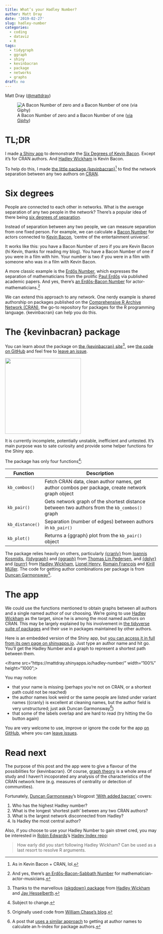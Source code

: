 ```yaml
---
title: What’s your Hadley Number?
author: Matt Dray
date: '2019-02-27'
slug: hadley-number
categories:
  - coding
  - dataviz
  - R
tags:
  - tidygraph
  - ggraph
  - shiny
  - kevinbacran
  - package
  - networks
  - graphs
draft: no
---
```


Matt Dray ([\@mattdray](https://www.twitter.com/mattdray))

![A Bacon Number of zero and a Bacon Number of one ([via Giphy](https://giphy.com/gifs/paramountmovies-dance-footloose-kevin-bacon-9MIzdatdie174XWJvR))](https://media.giphy.com/media/9MIzdatdie174XWJvR/giphy.gif)

# TL;DR

I made [a Shiny app](https://mattdray.shinyapps.io/hadley-number/) to demonstrate the [Six Degrees of Kevin Bacon](https://en.wikipedia.org/wiki/Six_Degrees_of_Kevin_Bacon). Except it's for CRAN authors. And [Hadley Wickham](http://hadley.nz/) is Kevin Bacon.

To help do this, I made [the little package {kevinbacran}](https://matt-dray.github.io/kevinbacran/)[^pronounce] to find the network separation between any two authors on [CRAN](https://cran.r-project.org). 

# Six degrees

People are connected to each other in networks. What is the average separation of any two people in the network? There's a popular idea of there being [six degrees of separation](https://en.wikipedia.org/wiki/Six_degrees_of_separation).

Instead of separation between any two people, we can measure separation from one fixed person. For example, we can calculate a [Bacon Number](https://en.wikipedia.org/wiki/Six_Degrees_of_Kevin_Bacon) for actors connected to [Kevin Bacon](https://www.imdb.com/name/nm0000102/), 'centre of the entertainment universe'.

It works like this: you have a Bacon Number of zero if you are Kevin Bacon (hi Kevin, thanks for reading my blog). You have a Bacon Number of one if you were in a film with him. Your number is two if you were in a film with someone who was in a film with Kevin Bacon.

A more classic example is the [Erdős Number](https://en.wikipedia.org/wiki/Erd%C5%91s_number), which expresses the separation of mathematicians from the prolific [Paul Erdős](https://en.wikipedia.org/wiki/Paul_Erd%C5%91s) via published academic papers. And yes, there's [an Erdős-Bacon Number](https://en.wikipedia.org/wiki/Erd%C5%91s%E2%80%93Bacon_number) for actor-mathematicians.[^ebs]

We can extend this approach to any network. One nerdy example is shared authorship on packages published on the [Comprehensive R Archive Network (CRAN)](https://cran.r-project.org), the go-to repository for packages for the R programming language. {kevinbacran} can help you do this.

# The {kevinbacran} package

You can learn about the package on [the {kevinbacran} site](https://matt-dray.github.io/kevinbacran/)[^pkgdown], see [the code on GitHub](https://github.com/matt-dray/kevinbacran) and feel free to [leave an issue](https://github.com/matt-dray/kevinbacran/issues).

![](https://raw.githubusercontent.com/matt-dray/stickers/master/output/kevinbacran_hex.png){width=250px}

It is currently incomplete, potentially unstable, inefficient and untested. It's main purpose was to sate curiosity and provide some helper functions for the Shiny app.

The package has only four functions[^fun]:

| Function | Description |
| ----------- | ----------------------------------------------------------- |
| `kb_combos()` | Fetch CRAN data, clean author names, get author combos per package, create network graph object |
| `kb_pair()` | Gets network graph of the shortest distance between two authors from the `kb_combos()` graph |
| `kb_distance()` | Separation (number of edges) between authors in `kb_pair()` |
| `kb_plot()` | Returns a {ggraph} plot from the `kb_pair()` object |

The package relies heavily on others, particularly [{cranly}](https://github.com/ikosmidis/cranly) from [Ioannis Kosmidis](http://ikosmidis.com/), [{tidygraph}](https://github.com/thomasp85/tidygraph) and [{ggraph}](https://github.com/thomasp85/ggraph) from [Thomas Lin Pedersen](https://www.data-imaginist.com/), and [{dplyr}](https://dplyr.tidyverse.org/) and [{purrr}](https://purrr.tidyverse.org/) from [Hadley Wickham](http://hadley.nz/), [Lionel Henry](https://twitter.com/_lionelhenry?lang=en), [Romain François](https://twitter.com/romain_francois) and [Kirill Müller](https://twitter.com/krlmlr?lang=en). The code for getting author combinations per package is from [Duncan Garmonsway](https://github.com/matt-dray/kevinbacran/pull/8)[^combos].

# The app

We could use the functions mentioned to obtain graphs between all authors and a single named author of our choosing. We're going to use [Hadley Wickham](http://hadley.nz/) as the target, since he is among the most named authors on CRAN. This may be largely explained by his involvement in [the tidyverse suite of packages](https://www.tidyverse.org/) and their use in packages maintained by other authors.

Here is an embedded version of the Shiny app, but [you can access it in full from its own page on shinyapps.io](https://mattdray.shinyapps.io/hadley-number/). Just type an author name and hit go. You'll get the Hadley Number and a graph to represent a shortest path between them.

<iframe src="https://mattdray.shinyapps.io/hadley-number/" width="100%" height="1000";></iframe>

You may notice:

* that your name is missing (perhaps you're not on CRAN, or a shortest path could not be reached)
* the author names look weird or the same people are listed under variant names ({cranly} is excellent at cleaning names, but the author field is very unstructured; just ask Duncan Garmonsway[^nacnudus])
* that some of the labels overlap and are hard to read (try hitting the Go button again)

You are very welcome to use, improve or ignore the code for the app [on GitHub](https://github.com/matt-dray/hadley-number), where you can [leave issues](https://github.com/matt-dray/hadley-number/issues).

# Read next

The purpose of this post and the app were to give a flavour of the possibilities for {kevinbacran}. Of course, [graph theory](https://en.wikipedia.org/wiki/Graph_theory) is a whole area of study and I haven't incoporated any analysis of the characteristics of the CRAN network here (e.g. measures of centrality or detection of communities).

Fortunately, [Duncan Garmonsway](https://twitter.com/nacnudus)'s blogpost ['With added bacran'](https://nacnudus.github.io/duncangarmonsway/posts/2019-02-27-with-added-bacran/) covers:

1. Who has the highest Hadley number?
1. What is the longest ‘shortest path’ between any two CRAN authors?
1. What is the largest network disconnected from Hadley?
1. Is Hadley the most central author?

Also, if you choose to use your Hadley Number to gain street cred, you may be interested in [Robin Edwards](https://twitter.com/geotheory)'s [Hadey Index repo](https://github.com/geotheory/hadley_index):

>How early did you start following Hadley Wickham? Can be used as a last resort to resolve R arguments.

[^pronounce]: As in Kevin Bacon + CRAN, lol.
[^fun]: Subject to change.
[^pkgdown]: Thanks to the marvellous [{pkgdown} package](https://pkgdown.r-lib.org/) from [Hadley Wickham](http://hadley.nz/) and [Jay Hesselberth](https://hesselberthlab.org/).
[^ebs]: And yes, there's [an Erdős-Bacon-Sabbath Number](http://timeblimp.com/?page_id=195) for mathematician-actor-musicians.
[^combos]:  Originally used code from [William Chase's blog](https://www.williamrchase.com/post/finding-combinations-in-the-tidyverse/).
[^nacnudus]: A post that [uses a similar approach]((https://nacnudus.github.io/duncangarmonsway/posts/2019-02-08-cran-h-index/)) to getting at author names to calculate an h-index for package authors.